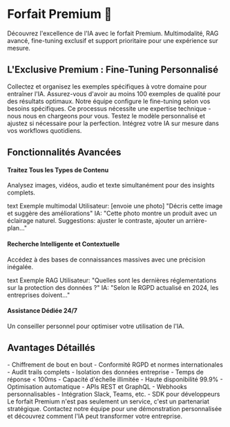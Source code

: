 # Forfait Premium 💎

Découvrez l'excellence de l'IA avec le forfait Premium. Multimodalité, RAG avancé, fine-tuning exclusif et support prioritaire pour une expérience sur mesure.

## L'Exclusive Premium : Fine-Tuning Personnalisé

<Steps>
  <Step title="Préparez vos données">
    Collectez et organisez les exemples spécifiques à votre domaine pour entraîner l'IA.
    <Check>Assurez-vous d'avoir au moins 100 exemples de qualité pour des résultats optimaux.</Check>
  </Step>
  <Step title="Configurez le modèle">
    Notre équipe configure le fine-tuning selon vos besoins spécifiques.
    <Warning>Ce processus nécessite une expertise technique - nous nous en chargeons pour vous.</Warning>
  </Step>
  <Step title="Testez et validez">
    Testez le modèle personnalisé et ajustez si nécessaire pour la perfection.
  </Step>
  <Step title="Déployez">
    Intégrez votre IA sur mesure dans vos workflows quotidiens.
  </Step>
</Steps>

## Fonctionnalités Avancées

<Tabs>
  <Tab title="Multimodalité">
    <h4>Traitez Tous les Types de Contenu</h4>
    <p>Analysez images, vidéos, audio et texte simultanément pour des insights complets.</p>
    <RequestExample>
      text Exemple multimodal
      Utilisateur: [envoie une photo] "Décris cette image et suggère des améliorations"
      IA: "Cette photo montre un produit avec un éclairage naturel. Suggestions: ajuster le contraste, ajouter un arrière-plan..."
    </RequestExample>
  </Tab>
  <Tab title="RAG Avancé">
    <h4>Recherche Intelligente et Contextuelle</h4>
    <p>Accédez à des bases de connaissances massives avec une précision inégalée.</p>
    <RequestExample>
      text Exemple RAG
      Utilisateur: "Quelles sont les dernières réglementations sur la protection des données ?"
      IA: "Selon le RGPD actualisé en 2024, les entreprises doivent..."
    </RequestExample>
  </Tab>
  <Tab title="Support Premium">
    <h4>Assistance Dédiée 24/7</h4>
    <p>Un conseiller personnel pour optimiser votre utilisation de l'IA.</p>
  </Tab>
</Tabs>

## Avantages Détaillés

<AccordionGroup>
  <Accordion title="Sécurité et Conformité">
    - Chiffrement de bout en bout
    - Conformité RGPD et normes internationales
    - Audit trails complets
    - Isolation des données entreprise
  </Accordion>
  <Accordion title="Performance et Évolutivité">
    - Temps de réponse < 100ms
    - Capacité d'échelle illimitée
    - Haute disponibilité 99.9%
    - Optimisation automatique
  </Accordion>
  <Accordion title="Intégrations Avancées">
    - APIs REST et GraphQL
    - Webhooks personnalisables
    - Intégration Slack, Teams, etc.
    - SDK pour développeurs
  </Accordion>
</AccordionGroup>

<Update label="Premium : L'Excellence Accessible" description="Pour les visionnaires qui veulent le meilleur">
  Le forfait Premium n'est pas seulement un service, c'est un partenariat stratégique. Contactez notre équipe pour une démonstration personnalisée et découvrez comment l'IA peut transformer votre entreprise.
</Update>